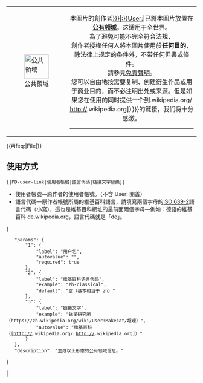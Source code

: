 {| align="center" class="boilerplate" id="pd" style="width:80%; background-color:#f7f8ff; border:2px solid #8888aa;  padding:5px; font-size:85%"
| [[File:PD-icon.svg|64px|公共領域]]
|style="text-align:center;"| 本圖片的創作者[[:{{#if:{{{2|}}}|{{{2}}}:}}User:{{{1}}}|{{{1}}}]]已將本圖片放置在'''[[公有领域]]'''。这适用于全世界。<br/>為了避免可能不完全符合法規，<br/>創作者授權任何人將本圖片使用於'''任何目的'''，除法律上规定的条件外，不带任何但書或條件。<br/>請參見[[Wikipedia:免责声明|免責聲明]]。<br />您可以自由地按需要复制、创建衍生作品或用于商业目的，而不必注明出处或来源。但是如果您在使用的同时提供一个到{{{3|维基百科（[http://{{{2|zh}}}.wikipedia.org/ http://{{{2|zh}}}.wikipedia.org]）}}}的链接，我们将十分感激。
----
{{圖像轉移共享資源}}
|}{{#ifeq:{{NAMESPACE}}|File|[[Category:发布到公共领域的图像|{{PAGENAME}}|{{{1}}}]]}}<noinclude>
== 使用方式 ==
<pre>
{{PD-user-link|使用者帳號|語言代碼|链接文字替换}}
</pre>
* 使用者帳號—原作者的使用者帳號。（不含 User: 開首）
* 語言代碼—原作者帳號所屬的維基百科語言，請填寫兩個字母的[[ISO 639-2]]語言代碼（小寫），這也是維基百科網址的最前面兩個字母—例如：德語的維基百科 de.wikipedia.org，語言代碼就是「de」。

{{seealso|Template:PD-user|Template:PD-link}}

[[Category:公有領域版權模板‎|{{PAGENAME}}]]
<templatedata>
{
	"params": {
		"1": {
			"label": "用户名",
			"autovalue": "",
			"required": true
		},
		"2": {
			"label": "维基百科语言代码",
			"example": "zh-classical",
			"default": "空（基本相当于 zh）"
		},
		"3": {
			"label": "链接文字",
			"example": "锑星研究所（https://zh.wikipedia.org/wiki/User:Makecat/超理）",
			"autovalue": "维基百科（[http://{{{2|zh}}}.wikipedia.org/ http://{{{2|zh}}}.wikipedia.org]）"
		}
	},
	"description": "生成以上形态的公有领域信息。"
}
</templatedata>
</noinclude>